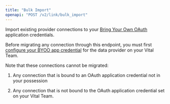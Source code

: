 ```yaml
---
title: "Bulk Import"
openapi: "POST /v2/link/bulk_import"
---
```



<ConnectionMigration />

Import existing provider connections to your [Bring Your Own OAuth](/wearables/connecting-providers/bring-your-own-oauth/overview) application credentials.

Before migrating any connection through this endpoint, you must first
[configure your BYOO app credential](/wearables/connecting-providers/bring-your-own-oauth/overview#setting-up-your-oauth-credentials) for the data provider
on your Vital Team.


Note that these connections cannot be migrated:

1. Any connection that is bound to an OAuth application credential not in your possession 

2. Any connection that is not bound to the OAuth application credential set on your Vital Team.
